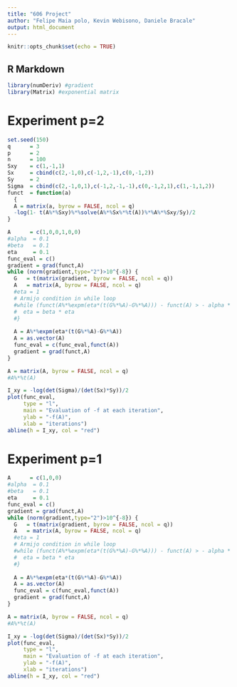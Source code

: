 ```yaml
---
title: "606 Project"
author: "Felipe Maia polo, Kevin Webisono, Daniele Bracale"
output: html_document
---
```


```r
knitr::opts_chunk$set(echo = TRUE)
```

## R Markdown
```r
library(numDeriv) #gradient
library(Matrix) #exponential matrix
```

# Experiment p=2

```r
set.seed(150)
q      = 3
p      = 2
n      = 100
Sxy    = c(1,-1,1)
Sx     = cbind(c(2,-1,0),c(-1,2,-1),c(0,-1,2))
Sy     = 2
Sigma  = cbind(c(2,-1,0,1),c(-1,2,-1,-1),c(0,-1,2,1),c(1,-1,1,2))
funct  = function(a) 
  {
  A = matrix(a, byrow = FALSE, ncol = q)
  -log(1- t(A%*%Sxy)%*%solve(A%*%Sx%*%t(A))%*%A%*%Sxy/Sy)/2
}
```

```r
A      = c(1,0,0,1,0,0)
#alpha  = 0.1
#beta   = 0.1
eta     = 0.1
func_eval = c()
gradient = grad(funct,A)
while (norm(gradient,type="2")>10^{-8}) {
  G   = t(matrix(gradient, byrow = FALSE, ncol = q))
  A   = matrix(A, byrow = FALSE, ncol = q)
  #eta = 1
  # Armijo condition in while loop
  #while (funct(A%*%expm(eta*(t(G%*%A)-G%*%A))) - funct(A) > - alpha * eta * norm(gradient,type="2")^2) {
  #  eta = beta * eta
  #}
  
  A = A%*%expm(eta*(t(G%*%A)-G%*%A))
  A = as.vector(A)
  func_eval = c(func_eval,funct(A))
  gradient = grad(funct,A)
}

A = matrix(A, byrow = FALSE, ncol = q)
#A%*%t(A)
```

```r
I_xy = -log(det(Sigma)/(det(Sx)*Sy))/2
plot(func_eval, 
     type = "l", 
     main = "Evaluation of -f at each iteration",
     ylab = "-f(A)", 
     xlab = "iterations")
abline(h = I_xy, col = "red")
```

# Experiment p=1

```r
A      = c(1,0,0)
#alpha  = 0.1
#beta   = 0.1
eta     = 0.1
func_eval = c()
gradient = grad(funct,A)
while (norm(gradient,type="2")>10^{-8}) {
  G   = t(matrix(gradient, byrow = FALSE, ncol = q))
  A   = matrix(A, byrow = FALSE, ncol = q)
  #eta = 1
  # Armijo condition in while loop
  #while (funct(A%*%expm(eta*(t(G%*%A)-G%*%A))) - funct(A) > - alpha * eta * norm(gradient,type="2")^2) {
  #  eta = beta * eta
  #}
  
  A = A%*%expm(eta*(t(G%*%A)-G%*%A))
  A = as.vector(A)
  func_eval = c(func_eval,funct(A))
  gradient = grad(funct,A)
}

A = matrix(A, byrow = FALSE, ncol = q)
#A%*%t(A)
```

```r
I_xy = -log(det(Sigma)/(det(Sx)*Sy))/2
plot(func_eval, 
     type = "l", 
     main = "Evaluation of -f at each iteration",
     ylab = "-f(A)", 
     xlab = "iterations")
abline(h = I_xy, col = "red")
```





